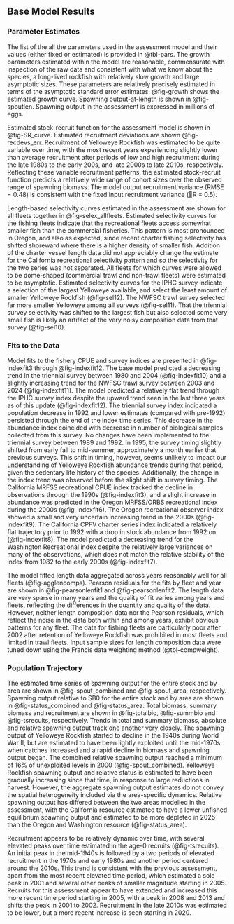 ## Base Model Results

### Parameter Estimates

The list of the all the parameters used in the assessment model and their values (either fixed or estimated) is provided in @tbl-pars. The growth parameters estimated within the model are reasonable, commensurate with inspection of the raw data and consistent with what we know about the species, a long-lived rockfish with relatively slow growth and large asymptotic sizes. These parameters are relatively precisely estimated in terms of the asymptotic standard error estimates. @fig-growth shows the estimated growth curve. Spawning output-at-length is shown in @fig-spoutlen. Spawning output in the assessment is expressed in millions of eggs.

Estimated stock-recruit function for the assessment model is shown in @fig-SR_curve. Estimated recruitment deviations are shown @fig-recdevs_err. Recruitment of Yelloweye Rockfish was estimated to be quite variable over time, with the most recent years experiencing slightly lower than average recruitment after periods of low and high recruitment during the late 1980s to the early 200s, and late 2000s to late 2010s, respectively. Reflecting these variable recruitment patterns, the estimated stock-recruit function predicts a relatively wide range of cohort sizes over the observed range of spawning biomass. The model output recruitment variance (RMSE = 0.48) is consistent with the fixed input recruitment variance (R = 0.5).

Length-based selectivity curves estimated in the assessment are shown for all fleets together in @fig-selex_allfleets. Estimated selectivity curves for the fishing fleets indicate that the recreational fleets access somewhat smaller fish than the commercial fisheries. This pattern is most pronounced in Oregon, and also as expected, since recent charter fishing selectivity has shifted shoreward where there is a higher density of smaller fish. Addition of the charter vessel length data did not appreciably change the estimate for the California recreational selectivity pattern and so the selectivity for the two series was not separated. All fleets for which curves were allowed to be dome-shaped (commercial trawl and non-trawl fleets) were estimated to be asymptotic. Estimated selectivity curves for the IPHC survey indicate a selection of the largest Yelloweye available, and select the least amount of smaller Yelloweye Rockfish (@fig-sel12). The NWFSC trawl survey selected far more smaller Yelloweye among all surveys (@fig-sel11). That the triennial survey selectivity was shifted to the largest fish but also selected some very small fish is likely an artifact of the very noisy composition data from that survey (@fig-sel10). 

### Fits to the Data

Model fits to the fishery CPUE and survey indices are presented in @fig-indexfit3 through @fig-indexfit12. The base model predicted a decreasing trend in the triennial survey between 1980 and 2004 (@fig-indexfit10) and a slightly increasing trend for the NWFSC trawl survey between 2003 and 2024 (@fig-indexfit11). The model predicted a relatively flat trend through the IPHC survey index despite the upward trend seen in the last three years as of this update (@fig-indexfit12). The triennial survey index indicated a population decrease in 1992 and lower estimates (compared with pre-1992) persisted through the end of the index time series. This decrease in the abundance index coincided with decrease in number of biological samples collected from this survey. No changes have been implemented to the triennial survey between 1989 and 1992. In 1995, the survey timing slightly shifted from early fall to mid-summer, approximately a month earlier that previous surveys. This shift in timing, however, seems unlikely to impact our understanding of Yelloweye Rockfish abundance trends during that period, given the sedentary life history of the species. Additionally, the change in the index trend was observed before the slight shift in survey timing. The California MRFSS recreational CPUE index tracked the decline in observations through the 1990s (@fig-indexfit3), and a slight increase in abundance was predicted in the Oregon MRFSS/ORBS recreational index during the 2000s (@fig-indexfit6). The Oregon recreational observer index showed a small and very uncertain increasing trend in the 2000s (@fig-indexfit9). The California CPFV charter series index indicated a relatively flat trajectory prior to 1992 with a drop in stock abundance from 1992 on (@fig-indexfit8). The model predicted a decreasing trend for the Washington Recreational index despite the relatively large variances on many of the observations, which does not match the relative stability of the index from 1982 to the early 2000s (@fig-indexfit7).

The model fitted length data aggregated across years reasonably well for all fleets (@fig-agglencomps). Pearson residuals for the fits by fleet and year are shown in @fig-pearsonlenfit1 and @fig-pearsonlenfit2. The length data are very sparse in many years and the quality of fit varies among years and fleets, reflecting the differences in the quantity and quality of the data. However, neither length composition data nor the Pearson residuals, which reflect the noise in the data both within and among years, exhibit obvious patterns for any fleet. The data for fishing fleets are particularly poor after 2002 after retention of Yelloweye Rockfish was prohibited in most fleets and limited in trawl fleets. Input sample sizes for length composition data were tuned down using the Francis data weighting method (@tbl-compweight).

### Population Trajectory

The estimated time series of spawning output for the entire stock and by area are shown in @fig-spout_combined and @fig-spout_area, respectively. Spawning output relative to SB0 for the entire stock and by area are shown in @fig-status_combined and @fig-status_area. Total biomass, summary biomass and recruitment are shown in @fig-totalbio, @fig-summbio and @fig-tsrecuits, respectively. Trends in total and summary biomass, absolute and relative spawning output track one another very closely. The spawning output of Yelloweye Rockfish started to decline in the 1940s during World War II, but are estimated to have been lightly exploited until the mid-1970s when catches increased and a rapid decline in biomass and spawning output began. The combined relative spawning output reached a minimum of 16% of unexploited levels in 2000 (@fig-spout_combined). Yelloweye Rockfish spawning output and relative status is estimated to have been gradually increasing since that time, in response to large reductions in harvest. However, the aggregate spawning output estimates do not convey the spatial heterogeneity included via the area-specific dynamics. Relative spawning output has differed between the two areas modelled in the assessment, with the California resource estimated to have a lower unfished equilibrium spawning output and estimated to be more depleted in 2025 than the Oregon and Washington resource (@fig-status_area). 

Recruitment appears to be relatively dynamic over time, with several elevated peaks over time estimated in the age-0 recruits (@fig-tsrecuits). An initial peak in the mid-1940s is followed by a two periods of elevated recruitment in the 1970s and early 1980s and another period centered around the 2010s. This trend is consistent with the previous assessment, apart from the most recent elevated time period, which estimated a sole peak in 2001 and several other peaks of smaller magnitude starting in 2005. Recruits for this assessment appear to have extended and increased this more recent time period starting in 2005, with a peak in 2008 and 2013 and shifts the peak in 2001 to 2002. Recruitment in the late 2010s was estimated to be lower, but a more recent increase is seen starting in 2020.

